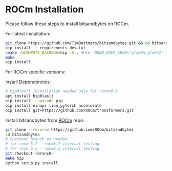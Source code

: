 # ROCm Installation

Please follow these steps to install bitsandbytes on ROCm.

<hfoptions id="rocm_install">
<hfoption id="latest">

For latest installation:

```bash
git clone https://github.com/TimDettmers/bitsandbytes.git && cd bitsandbytes/
pip install -r requirements-dev.txt
cmake -DCOMPUTE_BACKEND=hip -S . #Use -DBNB_ROCM_ARCH="gfx90a;gfx942" to target specific gpu arch
make
pip install .
```

<hfoption>
<hfoption id="version specific">

For ROCm specific versions:

Install Dependencies:

```bash
# hipblaslt installation needed only for rocm<6.0
apt install hipblaslt
pip install --upgrade pip
pip install einops lion_pytorch accelerate
pip install git+https://github.com/ROCm/transformers.git
```

Install bitsandbytes from [ROCm](https://github.com/ROCm/bitsandbytes) repo:

```bash
git clone --recurse https://github.com/ROCm/bitsandbytes
cd bitsandbytes
# Checkout branch as needed
# for rocm 5.7 - rocm5.7_internal_testing
# for rocm 6.x - rocm6.2_internal_testing
git checkout <branch>
make hip
python setup.py install
```
<hfoption>
</hfoptions>
